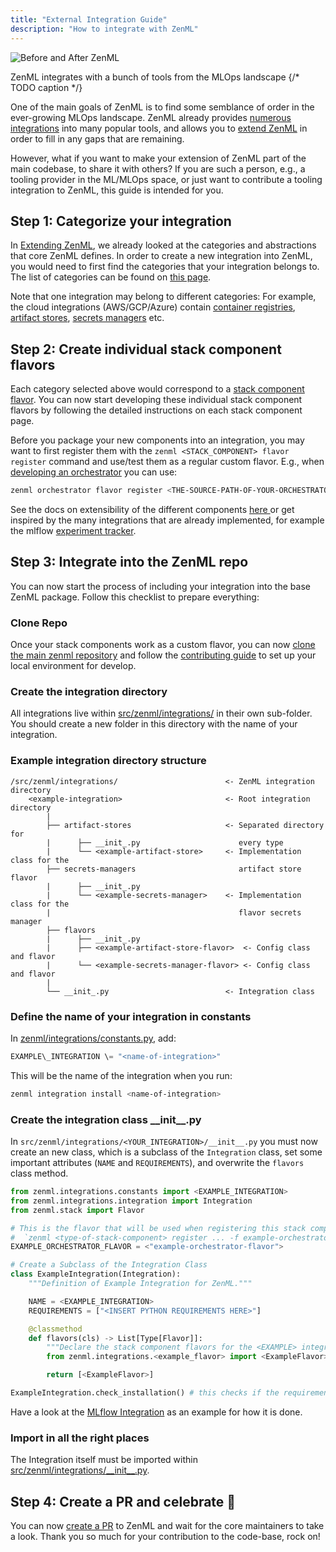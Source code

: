 ```yaml
---
title: "External Integration Guide"
description: "How to integrate with ZenML"
---
```


![Before and After ZenML](/images/misc/sam-side-by-side-full-text.png)

ZenML integrates with a bunch of tools from the MLOps landscape {/* TODO caption */}

One of the main goals of ZenML is to find some semblance of order in the ever-growing MLOps landscape. ZenML already provides [numerous integrations](https://zenml.io/integrations) into many popular tools, and allows you to [extend ZenML](/advanced-guide/stacks/custom-flavors) in order to fill in any gaps that are remaining.

However, what if you want to make your extension of ZenML part of the main codebase, to share it with others? If you are such a person, e.g., a tooling provider in the ML/MLOps space, or just want to contribute a tooling integration to ZenML, this guide is intended for you.

## Step 1: Categorize your integration

In [Extending ZenML](/advanced-guide/stacks/custom-flavors), we already looked at the categories and abstractions that core ZenML defines. In order to create a new integration into ZenML, you would need to first find the categories that your integration belongs to. The list of categories can be found on [this page](/component-gallery/categories).

Note that one integration may belong to different categories: For example, the cloud integrations (AWS/GCP/Azure) contain [container registries](/component-gallery/container-registries), [artifact stores](/component-gallery/artifact-stores), [secrets managers](/component-gallery/secrets-managers) etc.

## Step 2: Create individual stack component flavors

Each category selected above would correspond to a [stack component flavor](/starter-guide/stacks). You can now start developing these individual stack component flavors by following the detailed instructions on each stack component page.

Before you package your new components into an integration, you may want to first register them with the `zenml <STACK_COMPONENT> flavor register` command and use/test them as a regular custom flavor. E.g., when [developing an orchestrator](/component-gallery/orchestrators/custom) you can use:

```sh
zenml orchestrator flavor register <THE-SOURCE-PATH-OF-YOUR-ORCHESTRATOR>
```

See the docs on extensibility of the different components [here ](/advanced-guide/stacks/custom-flavors)or get inspired by the many integrations that are already implemented, for example the mlflow [experiment tracker](https://github.com/zenml-io/zenml/blob/main/src/zenml/integrations/mlflow/experiment%5Ftrackers/mlflow%5Fexperiment%5Ftracker.py).

## Step 3: Integrate into the ZenML repo

You can now start the process of including your integration into the base ZenML package. Follow this checklist to prepare everything:

### Clone Repo

Once your stack components work as a custom flavor, you can now [clone the main zenml repository](https://github.com/zenml-io/zenml) and follow the [contributing guide](https://github.com/zenml-io/zenml/blob/main/CONTRIBUTING.md) to set up your local environment for develop.

### Create the integration directory

All integrations live within [src/zenml/integrations/](https://github.com/zenml-io/zenml/tree/main/src/zenml/integrations) in their own sub-folder. You should create a new folder in this directory with the name of your integration.

### Example integration directory structure

```
/src/zenml/integrations/                        <- ZenML integration directory
    <example-integration>                       <- Root integration directory
        |
        ├── artifact-stores                     <- Separated directory for
        |      ├── __init_.py                      every type
        |      └── <example-artifact-store>     <- Implementation class for the
        ├── secrets-managers                       artifact store flavor
        |      ├── __init_.py
        |      └── <example-secrets-manager>    <- Implementation class for the
        |                                          flavor secrets manager
        ├── flavors
        |      ├── __init_.py
        |      ├── <example-artifact-store-flavor>  <- Config class and flavor
        |      └── <example-secrets-manager-flavor> <- Config class and flavor
        |
        └── __init_.py                          <- Integration class
```

### Define the name of your integration in constants

In [zenml/integrations/constants.py](https://github.com/zenml-io/zenml/blob/main/src/zenml/integrations/constants.py), add:

```py
EXAMPLE\_INTEGRATION \= "<name-of-integration>"
```

This will be the name of the integration when you run:

```sh
zenml integration install <name-of-integration>
```

### Create the integration class \_\_init\_\_.py

In `src/zenml/integrations/<YOUR_INTEGRATION>/__init__.py` you must now create an new class, which is a subclass of the `Integration` class, set some important attributes (`NAME` and `REQUIREMENTS`), and overwrite the `flavors` class method.

```py
from zenml.integrations.constants import <EXAMPLE_INTEGRATION>
from zenml.integrations.integration import Integration
from zenml.stack import Flavor

# This is the flavor that will be used when registering this stack component
#  `zenml <type-of-stack-component> register ... -f example-orchestrator-flavor`
EXAMPLE_ORCHESTRATOR_FLAVOR = <"example-orchestrator-flavor">

# Create a Subclass of the Integration Class
class ExampleIntegration(Integration):
    """Definition of Example Integration for ZenML."""

    NAME = <EXAMPLE_INTEGRATION>
    REQUIREMENTS = ["<INSERT PYTHON REQUIREMENTS HERE>"]

    @classmethod
    def flavors(cls) -> List[Type[Flavor]]:
        """Declare the stack component flavors for the <EXAMPLE> integration."""
        from zenml.integrations.<example_flavor> import <ExampleFlavor>

        return [<ExampleFlavor>]

ExampleIntegration.check_installation() # this checks if the requirements are installed
```

Have a look at the [MLflow Integration](https://github.com/zenml-io/zenml/blob/main/src/zenml/integrations/mlflow/%5F%5Finit%5F%5F.py) as an example for how it is done.

### Import in all the right places

The Integration itself must be imported within [src/zenml/integrations/\_\_init\_\_.py](https://github.com/zenml-io/zenml/blob/main/src/zenml/integrations/%5F%5Finit%5F%5F.py).

## Step 4: Create a PR and celebrate 🎉

You can now [create a PR](https://github.com/zenml-io/zenml/compare) to ZenML and wait for the core maintainers to take a look. Thank you so much for your contribution to the code-base, rock on!
